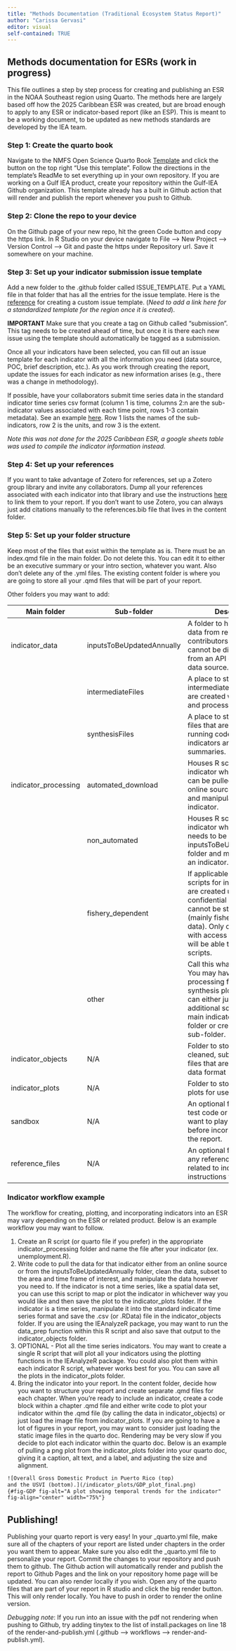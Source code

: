 ```yaml
---
title: "Methods Documentation (Traditional Ecosystem Status Report)"
author: "Carissa Gervasi"
editor: visual
self-contained: TRUE
---
```


## Methods documentation for ESRs (work in progress)

This file outlines a step by step process for creating and publishing an ESR in the NOAA Southeast region using Quarto. The methods here are largely based off how the 2025 Caribbean ESR was created, but are broad enough to apply to any ESR or indicator-based report (like an ESP). This is meant to be a working document, to be updated as new methods standards are developed by the IEA team.

### Step 1: Create the quarto book

Navigate to the NMFS Open Science Quarto Book [Template](https://github.com/nmfs-opensci/NOAA-quarto-book) and click the button on the top right "Use this template". Follow the directions in the template's ReadMe to set everything up in your own repository. If you are working on a Gulf IEA product, create your repository within the Gulf-IEA Github organization. This template already has a built in Github action that will render and publish the report whenever you push to Github.

### Step 2: Clone the repo to your device

On the Github page of your new repo, hit the green Code button and copy the https link. In R Studio on your device navigate to File --\> New Project --\> Version Control --\> Git and paste the https under Repository url. Save it somewhere on your machine.

### Step 3: Set up your indicator submission issue template

Add a new folder to the .github folder called ISSUE_TEMPLATE. Put a YAML file in that folder that has all the entries for the issue template. Here is the [reference](https://docs.github.com/en/communities/using-templates-to-encourage-useful-issues-and-pull-requests/configuring-issue-templates-for-your-repository) for creating a custom issue template. (*Need to add a link here for a standardized template for the region once it is created*).

**IMPORTANT** Make sure that you create a tag on Github called "submission". This tag needs to be created ahead of time, but once it is there each new issue using the template should automatically be tagged as a submission.

Once all your indicators have been selected, you can fill out an issue template for each indicator with all the information you need (data source, POC, brief description, etc.). As you work through creating the report, update the issues for each indicator as new information arises (e.g., there was a change in methodology).

If possible, have your collaborators submit time series data in the standard indicator time series csv format (column 1 is time, columns 2:n are the sub-indicator values associated with each time point, rows 1-3 contain metadata). See an example [here](https://github.com/Gulf-IEA/Caribbean-ESR-2/blob/main/indicator_data/inputsToBeUpdatedAnnually/NEIS%20law%20enforcement%20incidents.csv). Row 1 lists the names of the sub-indicators, row 2 is the units, and row 3 is the extent. 

*Note this was not done for the 2025 Caribbean ESR, a google sheets table was used to compile the indicator information instead.*

### Step 4: Set up your references

If you want to take advantage of Zotero for references, set up a Zotero group library and invite any collaborators. Dump all your references associated with each indicator into that library and use the instructions [here](https://quarto.org/docs/visual-editor/technical.html#citations-from-zotero) to link them to your report. If you don't want to use Zotero, you can always just add citations manually to the references.bib file that lives in the content folder.

### Step 5: Set up your folder structure

Keep most of the files that exist within the template as is. There must be an index.qmd file in the main folder. Do not delete this. You can edit it to either be an executive summary or your intro section, whatever you want. Also don't delete any of the .yml files. The existing content folder is where you are going to store all your .qmd files that will be part of your report.

Other folders you may want to add:

| Main folder | Sub-folder | Description |
|-------------------|-----------------------|------------------------------|
| indicator_data | inputsToBeUpdatedAnnually | A folder to house updated data from report contributors if the data cannot be directly pulled from an API or other online data source. |
|  | intermediateFiles | A place to store any intermediate data files that are created when cleaning and processing data. |
|  | synthesisFiles | A place to store any data files that are created when running code to synthesize indicators and create summaries. |
| indicator_processing | automated_download | Houses R scripts for each indicator where raw data can be pulled from an online source directly into R and manipulated into an indicator. |
|  | non_automated | Houses R scripts for each indicator where raw data needs to be pulled from the inputsToBeUpdatedAnnually folder and manipulated into an indicator. |
|  | fishery_dependent | If applicable, houses R scripts for indicators that are created using confidential data that cannot be stored on Github (mainly fishery dependent data). Only certain people with access to the raw data will be able to run these scripts. |
|  | other | Call this whatever you want! You may have other processing files related to synthesis plots, etc. You can either just put any additional scripts in the main indicator_processing folder or create another sub-folder. |
| indicator_objects | N/A | Folder to store all the final cleaned, subsetted, data files that are in the indicator data format (see above). |
| indicator_plots | N/A | Folder to store rendered plots for use in the report. |
| sandbox | N/A | An optional folder to store test code or anything you want to play around with before incorporating it into the report. |
| reference_files | N/A | An optional folder to store any reference material related to indicators, like instructions for using APIs. |

### Indicator workflow example

The workflow for creating, plotting, and incorporating indicators into an ESR may vary depending on the ESR or related product. Below is an example workflow you may want to follow.

1.  Create an R script (or quarto file if you prefer) in the appropriate indicator_processing folder and name the file after your indicator (ex. unemployment.R).
2.  Write code to pull the data for that indicator either from an online source or from the inputsToBeUpdatedAnnually folder, clean the data, subset to the area and time frame of interest, and manipulate the data however you need to. If the indicator is not a time series, like a spatial data set, you can use this script to map or plot the indicator in whichever way you would like and then save the plot to the indicator_plots folder. If the indicator is a time series, manipulate it into the standard indicator time series format and save the .csv (or .RData) file in the indicator_objects folder. If you are using the IEAnalyzeR package, you may want to run the data_prep function within this R script and also save that output to the indicator_objects folder.
3.  OPTIONAL - Plot all the time series indicators. You may want to create a single R script that will plot all your indicators using the plotting functions in the IEAnalyzeR package. You could also plot them within each indicator R script, whatever works best for you. You can save all the plots in the indicator_plots folder.
4.  Bring the indicator into your report. In the content folder, decide how you want to structure your report and create separate .qmd files for each chapter. When you're ready to include an indicator, create a code block within a chapter .qmd file and either write code to plot your indicator within the .qmd file (by calling the data in indicator_objects) or just load the image file from indicator_plots. If you are going to have a lot of figures in your report, you may want to consider just loading the static image files in the quarto doc. Rendering may be very slow if you decide to plot each indicator within the quarto doc. Below is an example of pulling a png plot from the indicator_plots folder into your quarto doc, giving it a caption, alt text, and a label, and adjusting the size and alignment.

``` md
![Overall Gross Domestic Product in Puerto Rico (top)  
and the USVI (bottom).](/indicator_plots/GDP_plot_final.png)  
{#fig-GDP fig-alt="A plot showing temporal trends for the indicator"  
fig-align="center" width="75%"}
```

## Publishing!

Publishing your quarto report is very easy! In your \_quarto.yml file, make sure all of the chapters of your report are listed under chapters in the order you want them to appear. Make sure you also edit the \_quarto.yml file to personalize your report. Commit the changes to your repository and push them to github. The Github action will automatically render and publish the report to Github Pages and the link on your repository home page will be updated. You can also render locally if you wish. Open any of the quarto files that are part of your report in R studio and click the big render button. This will only render locally. You have to push in order to render the online version.

*Debugging note*: If you run into an issue with the pdf not rendering when pushing to Github, try adding tinytex to the list of install.packages on line 18 of the render-and-publish.yml (.github –\> workflows –\> render-and-publish.yml).
